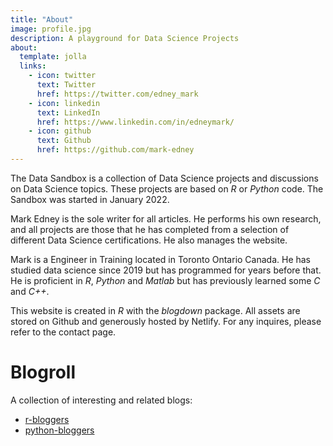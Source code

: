 ```yaml
---
title: "About"
image: profile.jpg
description: A playground for Data Science Projects
about:
  template: jolla
  links:
    - icon: twitter
      text: Twitter
      href: https://twitter.com/edney_mark
    - icon: linkedin
      text: LinkedIn
      href: https://www.linkedin.com/in/edneymark/
    - icon: github
      text: Github
      href: https://github.com/mark-edney
---
```


The Data Sandbox is a collection of Data Science projects and discussions on Data Science topics. These projects are based on *R* or *Python* code. The Sandbox was started in January 2022.

Mark Edney is the sole writer for all articles. He performs his own research, and all projects are those that he has completed from a selection of different Data Science certifications. He also manages the website. 

Mark is a Engineer in Training located in Toronto Ontario Canada. He has studied data science since 2019 but has programmed for years before that. He is proficient in *R*, *Python* and *Matlab* but has previously learned some *C* and *C++*. 

This website is created in *R* with the *blogdown* package. All assets are stored on Github and generously hosted by Netlify. For any inquires, please refer to the contact page. 

# Blogroll

A collection of interesting and related blogs:

*  [r-bloggers](http://www.r-bloggers.com/)
*  [python-bloggers](https://python-bloggers.com/)
